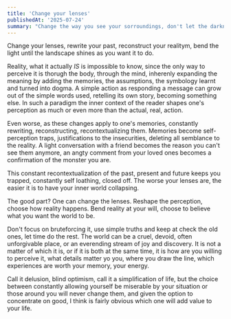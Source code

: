 ```yaml
---
title: 'Change your lenses'
publishedAt: '2025-07-24'
summary: "Change the way you see your sorroundings, don't let the darkness seep you in"
---
```



Change your lenses, rewrite your past, reconstruct your realitym, bend the light until the landscape shines as you want it to do.

Reality, what it actually *IS* is impossible to know, since the only way to perceive it is thorugh the body, through the mind, inherenly expanding the meaning by adding the memories, the assumptions, the symbology learnt and turned into dogma. A simple action as responding a message can grow out of the simple words used, retelling its own story, becoming something else. In such a paradigm the inner context of the reader shapes one's perception as much or even more than the actual, real, action.

Even worse, as these changes apply to one's memories, constantly rewriting, reconstructing, recontextualizing them. Memories become self-perception traps, justifications to the insecurities, deleting all semblance to the reality. A light conversation with a friend becomes the reason you can't see them anymore, an angty comment from your loved ones becomes a confirmation of the monster you are. 

This constant recontextualization of the past, present and future keeps you trapped, constantly self loathing, closed off. The worse your lenses are, the easier it is to have your inner world collapsing.

The good part? One can change the lenses. Reshape the perception, choose how reality happens. Bend reality at your will, choose to believe what you want the world to be.

Don't focus on bruteforcing it, use simple truths and keep at check the old ones, let time do the rest. The world can be a cruel, devoid, often unforgivable place, or an everending stream of joy and discovery. It is not a matter of which it is, or if it is both at the same time, it is how are you willing to perceive it, what details matter yo you, where you draw the line, which experiences are worth your memory, your energy. 

Call it delusion, blind optimism, call it a simplification of life, but the choice between constantly allowing yourself be miserable by your situation or those around you will never change them, and given the option to concentrate on good, I think is fairly obvious which one will add value to your life.


